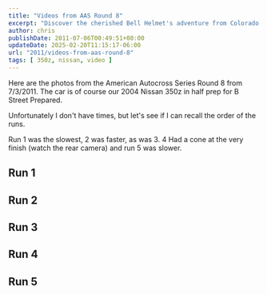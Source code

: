 ```yaml
---
title: "Videos from AAS Round 8"
excerpt: "Discover the cherished Bell Helmet's adventure from Colorado to California, lost during a move, and its unexpected reunion with the owner."
author: chris
publishDate: 2011-07-06T00:49:51+00:00
updateDate: 2025-02-20T11:15:17-06:00
url: "2011/videos-from-aas-round-8"
tags: [ 350z, nissan, video ]
---
```


Here are the photos from the American Autocross Series Round 8 from 7/3/2011. The car is of course our 2004 Nissan 350z in half prep for B Street Prepared.

Unfortunately I don't have times, but let's see if I can recall the order of the runs.

Run 1 was the slowest, 2 was faster, as was 3. 4 Had a cone at the very finish (watch the rear camera) and run 5 was slower.

## Run 1

<YouTubeEmbed videoId="oaOHuYZOKVY" title="AAS Autocross Rnd 8 2011 350z Run1!" publishDate="2007-07-29T00:51:21+00:00" description="Run #1 at the American Autox series yesterday at Marina Airport. The car is a 2004 350z mid prep for SCCA's BSP class." />

## Run 2

<YouTubeEmbed videoId="O34lVmvTsIo" title="AAS Autocross Rnd 8 2011 350z Run2!" publishDate="2007-07-29T00:51:21+00:00" description="Run #2 at the American Autox series yesterday at Marina Airport. The car is a 2004 350z mid prep for SCCA's BSP class." />

## Run 3

<YouTubeEmbed videoId="wfBU7Y8qr5c" title="AAS Autocross Rnd 8 2011 350z Run3!" publishDate="2007-07-29T00:51:21+00:00" description="Run #3 at the American Autox series yesterday at Marina Airport. The car is a 2004 350z mid prep for SCCA's BSP class." />

## Run 4

<YouTubeEmbed videoId="PUXzOpd_zNk" title="AAS Autocross Rnd 8 2011 350z Run4!" publishDate="2007-07-29T00:51:21+00:00" description="Run #4 at the American Autox series yesterday at Marina Airport. The car is a 2004 350z mid prep for SCCA's BSP class." />


## Run 5

<YouTubeEmbed videoId="8_3--W34ZxA" title="AAS Autocross Rnd 8 2011 350z Run5!" publishDate="2007-07-29T00:51:21+00:00" description="Run #5 at the American Autox series yesterday at Marina Airport. The car is a 2004 350z mid prep for SCCA's BSP class." />
